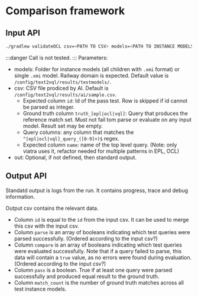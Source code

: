 # Comparison framework

## Input API

```bash
./gradlew validateOCL csv=<PATH TO CSV> models=<PATH TO INSTANCE MODELS> out=<PATH TO OUTPUT CSV>
```
:::danger
Call is not tested.
:::
Parameters:
* models: Folder for instance models (all children with `.xmi` format) or single `.xmi` model. Railway domain is expected. Default value is `/config/text2vql/results/testmodels/`.
* csv: CSV file prodiced by AI. Default is `/config/text2vql/results/ai/sample.csv`.
    * Expected column `id`: Id of the pass test. Row is skipped if id cannot be parsed as integer.
    * Ground truth column `truth_[epl|ocl|vql]`: Query that produces the reference match set. Must not fail tom parse or evaluate on any input model. Result set may be empty.
    * Query columns: any column that matches the `^[epl|ocl|vql]_query_([0-9]+)$` regex.
    * Expected column `name`: name of the top level query. (Note: only viatra uses it, refactor needed for multiple patterns in EPL, OCL)
* out: Optional, if not defined, then standard output. 

## Output API

Standatd output is logs from the run. It contains progress, trace and debug information.

Output csv contains the relevant data.
* Column `id` is equal to the `id` from the input csv. It can be used to merge this csv with the input csv.
* Column `parse` is an array of booleans indicating which test queries were parsed successfully. (Ordered according to the input csv?)
* Column `compare` is an array of booleans indicating which test queries were evaluated successfully. Note that if a query failed to parse, this data will contain a `true` value, as no errors were found during evaluation. (Ordered according to the input csv?)
* Column `pass` is a boolean. True if at least one query were parsed successfully and produced equal result to the ground truth.
* Column `match_count` is the number of ground truth matches across all test instance models.
